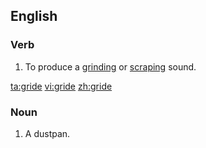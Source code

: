 ==English==

===Verb===
{{en-verb|grides|griding|grided}}

# To produce a [[grind]]ing or [[scrape|scraping]] sound.

[[ta:gride]]
[[vi:gride]]
[[zh:gride]]
===Noun===
{{en-noun}}

# A dustpan.